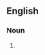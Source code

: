 {{also|Cardinal Nephew}}
==English==

===Noun===
{{en-noun|sg=[[cardinal]] [[nephew]]}}

# {{alternative spelling of|cardinal-nephew}}